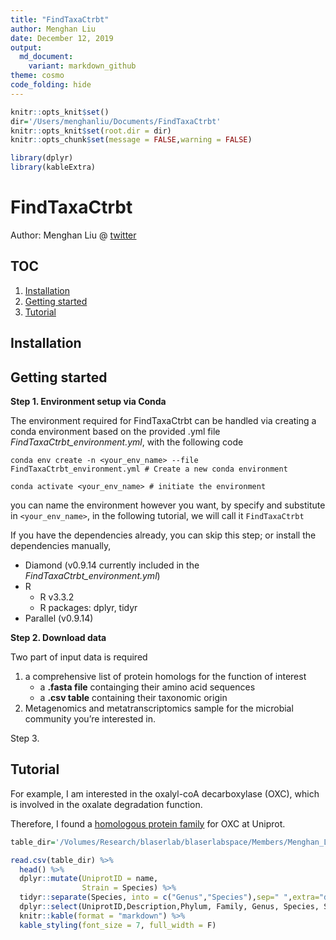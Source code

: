 ```yaml
---
title: "FindTaxaCtrbt"
author: Menghan Liu
date: December 12, 2019
output:
  md_document:
    variant: markdown_github
theme: cosmo
code_folding: hide
---
```



```r
knitr::opts_knit$set()
dir='/Users/menghanliu/Documents/FindTaxaCtrbt'
knitr::opts_knit$set(root.dir = dir)
knitr::opts_chunk$set(message = FALSE,warning = FALSE)
```

```r
library(dplyr)
library(kableExtra)
```

# FindTaxaCtrbt

Author: Menghan Liu  @ [twitter](https://twitter.com/menghan_liu) 


## TOC 

1. [Installation](#installation)
2. [Getting started](#get_start)
3. [Tutorial](#tutorial)


## Installation {#installation}

## Getting started

**Step 1. Environment setup via Conda**

The environment required for FindTaxaCtrbt can be handled via creating a conda environment based on the provided .yml file *FindTaxaCtrbt_environment.yml*, with the following code

```
conda env create -n <your_env_name> --file FindTaxaCtrbt_environment.yml # Create a new conda environment

conda activate <your_env_name> # initiate the environment
```

you can name the environment however you want, by specify and substitute in `<your_env_name>`, in the following tutorial, we will call it `FindTaxaCtrbt`


If you have the dependencies already, you can skip this step; or install the dependencies manually, 

- Diamond (v0.9.14 currently included in the *FindTaxaCtrbt_environment.yml*)
- R 
   *  R v3.3.2
   *  R packages: dplyr, tidyr
- Parallel (v0.9.14)
   
**Step 2. Download data**

Two part of input data is required 

1. a comprehensive list of protein homologs for the function of interest
   - a **.fasta file** containging their amino acid sequences  
   - a **.csv table** containing their taxonomic origin 
  
  

  
  
2. Metagenomics and metatranscriptomics sample for the microbial community you're interested in.


Step 3. 


## Tutorial {#tutorial}
For example, I am interested in the oxalyl-coA decarboxylase (OXC), which is involved in the oxalate degradation function.

Therefore, I found a [homologous protein family](http://www.ebi.ac.uk/interpro/entry/InterPro/IPR017660/) for OXC at Uniprot.



```r
table_dir='/Volumes/Research/blaserlab/blaserlabspace/Members/Menghan_Liu/ODE/human_metagenomics/0_data/ODE_tnaA_info.csv'

read.csv(table_dir) %>%
  head() %>%
  dplyr::mutate(UniprotID = name,
                Strain = Species) %>%
  tidyr::separate(Species, into = c("Genus","Species"),sep=" ",extra="drop") %>%
  dplyr::select(UniprotID,Description,Phylum, Family, Genus, Species, Strain) %>%
  knitr::kable(format = "markdown") %>%
  kable_styling(font_size = 7, full_width = F) 
```





